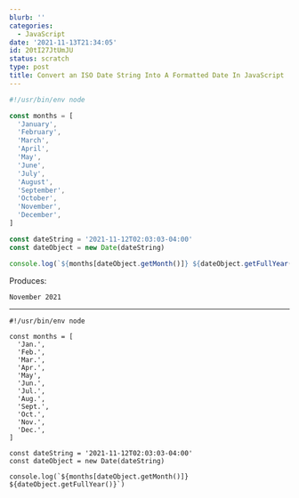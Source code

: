 ```yaml
---
blurb: ''
categories:
  - JavaScript
date: '2021-11-13T21:34:05'
id: 20tI27JtUmJU
status: scratch
type: post
title: Convert an ISO Date String Into A Formatted Date In JavaScript
---
```


```javascript
#!/usr/bin/env node

const months = [
  'January',
  'February',
  'March',
  'April',
  'May',
  'June',
  'July',
  'August',
  'September',
  'October',
  'November',
  'December',
]

const dateString = '2021-11-12T02:03:03-04:00'
const dateObject = new Date(dateString)

console.log(`${months[dateObject.getMonth()]} ${dateObject.getFullYear()}`)
```

Produces:

```
November 2021
```

---

```
#!/usr/bin/env node

const months = [
  'Jan.',
  'Feb.',
  'Mar.',
  'Apr.',
  'May',
  'Jun.',
  'Jul.',
  'Aug.',
  'Sept.',
  'Oct.',
  'Nov.',
  'Dec.',
]

const dateString = '2021-11-12T02:03:03-04:00'
const dateObject = new Date(dateString)

console.log(`${months[dateObject.getMonth()]} ${dateObject.getFullYear()}`)
```
